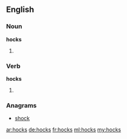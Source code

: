==English==

===Noun===
'''hocks''' 
# {{plural of|hock}}

===Verb===
'''hocks''' 
# {{en-third-person singular of|hock}}

===Anagrams===
* [[shock#English|shock]]

[[ar:hocks]]
[[de:hocks]]
[[fr:hocks]]
[[ml:hocks]]
[[my:hocks]]